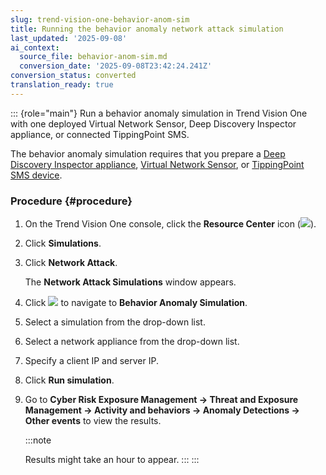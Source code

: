 ```yaml
---
slug: trend-vision-one-behavior-anom-sim
title: Running the behavior anomaly network attack simulation
last_updated: '2025-09-08'
ai_context:
  source_file: behavior-anom-sim.md
  conversion_date: '2025-09-08T23:42:24.241Z'
conversion_status: converted
translation_ready: true
---
```


::: {role="main"}
Run a behavior anomaly simulation in Trend Vision One with one deployed Virtual Network Sensor, Deep Discovery Inspector appliance, or connected TippingPoint SMS.

The behavior anomaly simulation requires that you prepare a [Deep Discovery Inspector appliance](ddi-connection-deployment.mdx), [Virtual Network Sensor](network-sensor-vmware-esxi.mdx), or [TippingPoint SMS device](tippingpoint-sms-connection-guides.mdx).

### Procedure {#procedure}

1.  On the Trend Vision One console, click the **Resource Center** icon (![](/images/resourceCenter=73b1d431-813b-467c-8098-62f12bb6e2af.webp)).

2.  Click **Simulations**.

3.  Click **Network Attack**.

    The **Network Attack Simulations** window appears.

4.  Click ![](/images/simulationsRightArrow=20220525102311.webp) to navigate to **Behavior Anomaly Simulation**.

5.  Select a simulation from the drop-down list.

6.  Select a network appliance from the drop-down list.

7.  Specify a client IP and server IP.

8.  Click **Run simulation**.

9.  Go to **Cyber Risk Exposure Management → Threat and Exposure Management → Activity and behaviors → Anomaly Detections → Other events** to view the results.

    :::note

    Results might take an hour to appear.
    :::
:::
